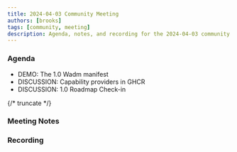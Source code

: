```yaml
---
title: 2024-04-03 Community Meeting
authors: [brooks]
tags: [community, meeting]
description: Agenda, notes, and recording for the 2024-04-03 community meeting
---
```



### Agenda

- DEMO: The 1.0 Wadm manifest 
- DISCUSSION: Capability providers in GHCR
- DISCUSSION: 1.0 Roadmap Check-in

{/* truncate */}

### Meeting Notes

### Recording

<ReactPlayer url='https://www.youtube.com/watch?v=GimScJY9S-0' controls />
